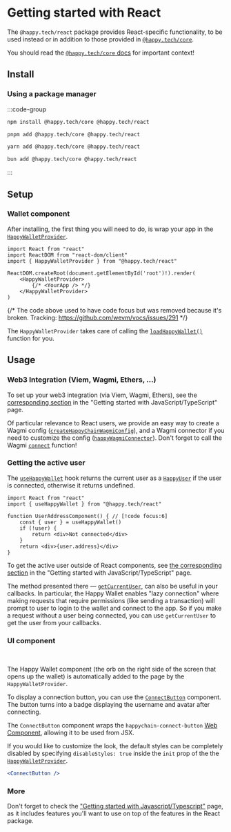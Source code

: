 
# Getting started with React

The `@happy.tech/react` package provides React-specific functionality, to be used instead or in
addition to those provided in [`@happy.tech/core`][js-getting-started].

You should read the [`@happy.tech/core` docs][js-getting-started] for important context!

[js-getting-started]: /sdk/js

## Install 

### Using a package manager

:::code-group

```bash [npm]
npm install @happy.tech/core @happy.tech/react
```

```bash [pnpm]
pnpm add @happy.tech/core @happy.tech/react
```

```bash [yarn]
yarn add @happy.tech/core @happy.tech/react
```

```bash [bun]
bun add @happy.tech/core @happy.tech/react
```

:::

## Setup

### Wallet component

After installing, the first thing you will need to do, is wrap your app in the [`HappyWalletProvider`].

[`HappyWalletProvider`]: /sdk/react/api/functions/HappyWalletProvider

```tsx twoslash
import React from "react"
import ReactDOM from "react-dom/client"
import { HappyWalletProvider } from "@happy.tech/react"

ReactDOM.createRoot(document.getElementById('root')!).render(
    <HappyWalletProvider>
        {/* <YourApp /> */}
    </HappyWalletProvider>
)
```

{/*
The code above used to have code focus but was removed because it's broken.
Tracking: https://github.com/wevm/vocs/issues/291
*/}

The `HappyWalletProvider` takes care of calling the [`loadHappyWallet()`] function for you.

[`loadHappyWallet()`]: /sdk/js/api/functions/loadHappyWallet

## Usage

### Web3 Integration (Viem, Wagmi, Ethers, ...)

To set up your web3 integration (via Viem, Wagmi, Ethers), see the [corresponding
section][js-web3-integration] in the "Getting started with JavaScript/TypeScript" page.

Of particular relevance to React users, we provide an easy way to create a Wagmi config
([`createHappyChainWagmiConfig`]), and a Wagmi connector if you need to customize the config
([`happyWagmiConnector`]). Don't forget to call the Wagmi [`connect`] function!

[js-web3-integration]: /sdk/js#web3-integration
[`createHappyChainWagmiConfig`]: /sdk/js/api/functions/createHappyChainWagmiConfig
[`happyWagmiConnector`]: /sdk/js/api/functions/happyWagmiConnector
[`connect`]: https://wagmi.sh/core/api/actions/connect

### Getting the active user

The [`useHappyWallet`] hook returns the current user as a [`HappyUser`]
if the user is connected, otherwise it returns undefined.

[`useHappyWallet`]: /sdk/react/api/functions/useHappyWallet
[`HappyUser`]: /sdk/js/api/type-aliases/HappyUser

```tsx twoslash
import React from "react"
import { useHappyWallet } from "@happy.tech/react"

function UserAddressComponent() { // [!code focus:6]
    const { user } = useHappyWallet()
    if (!user) {
        return <div>Not connected</div>
    }
    return <div>{user.address}</div>
}
```

To get the active user outside of React components, see [the corresponding section][js-active-user]
in the "Getting started with JavaScript/TypeScript" page.

[js-active-user]: /sdk/js#getting-the-active-user

The method presented there — [`getCurrentUser`], can also be useful in your callbacks. In particular, the Happy Wallet
enables "lazy connection" where making requests that require permissions (like sending a transaction) will prompt to
user to login to the wallet and connect to the app. So if you make a request without a user being connected, you can use
`getCurrentUser` to get the user from your callbacks.

[`getCurrentUser`]: /sdk/js/api/functions/getCurrentUser

### UI component

<ConnectButton />
<br />

The Happy Wallet component (the orb on the right side of the screen that opens up the wallet)
is automatically added to the page by the `HappyWalletProvider`.

To display a connection button, you can use the [`ConnectButton`] component.
The button turns into a badge displaying the username and avatar after connecting.

[`ConnectButton`]: /sdk/react/api/functions/ConnectButton

The `ConnectButton` component wraps the `happychain-connect-button` [Web Component](https://developer.mozilla.org/en-US/docs/Web/API/Web_components), allowing it to be
used from JSX.

If you would like to customize the look, the default styles can be completely disabled by specifying `disableStyles:
true` inside the `init` prop of the the [`HappyWalletProvider`].

[`HappyWalletProvider`]: /sdk/react/api/functions/HappyWalletProvider

```jsx twoslash
<ConnectButton />
```


### More

Don't forget to check the ["Getting started with Javascript/Typescript"][js-getting-started] page,
as it includes features you'll want to use on top of the features in the React package.
